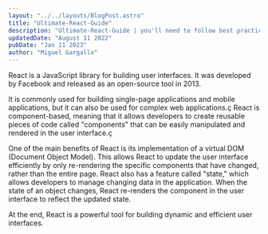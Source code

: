 ```yaml
---
layout: "../../layouts/BlogPost.astro"
title: "Ultimate-React-Guide"
description: "Ultimate-React-Guide | you'll need to follow best practices for SEO"
updatedDate: "August 11 2022"
pubDate: "Jan 11 2023"
author: "Miguel Gargallo"
---
```


React is a JavaScript library for building user interfaces. It was developed by Facebook and released as an open-source tool in 2013.

It is commonly used for building single-page applications and mobile applications, but it can also be used for complex web applications.ç React is component-based, meaning that it allows developers to create reusable pieces of code called "components" that can be easily manipulated and rendered in the user interface.ç

One of the main benefits of React is its implementation of a virtual DOM (Document Object Model). This allows React to update the user interface efficiently by only re-rendering the specific components that have changed, rather than the entire page. React also has a feature called "state," which allows developers to manage changing data in the application. When the state of an object changes, React re-renders the component in the user interface to reflect the updated state.

At the end, React is a powerful tool for building dynamic and efficient user interfaces.